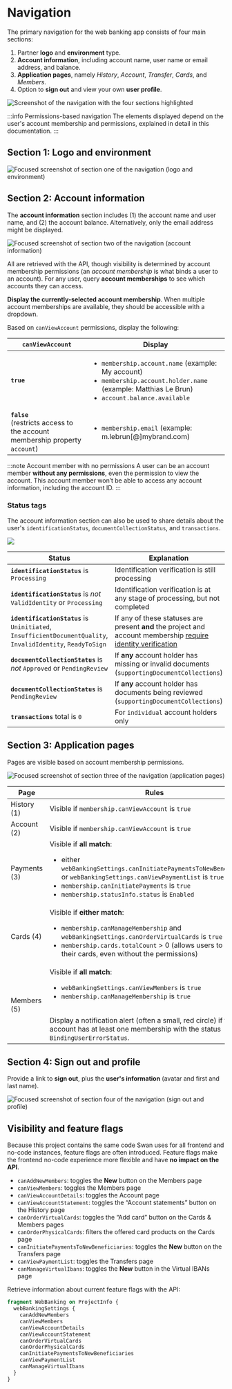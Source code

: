# Navigation

The primary navigation for the web banking app consists of four main sections:

1. Partner **logo** and **environment** type.
1. **Account information**, including account name, user name or email address, and balance.
1. **Application pages**, namely *History*, *Account*, *Transfer*, *Cards*, and *Members*.
1. Option to **sign out** and view your own **user profile**.

![Screenshot of the navigation with the four sections highlighted](./images/nav-main.png)

:::info Permissions-based navigation
The elements displayed depend on the user's account membership and permissions, explained in detail in this documentation.
:::

## Section 1: Logo and environment

![Focused screenshot of section one of the navigation (logo and environment)](./images/nav-section1.png)

## Section 2: Account information

The **account information** section includes (1) the account name and user name, and (2) the account balance.
Alternatively, only the email address might be displayed.

![Focused screenshot of section two of the navigation (account information)](./images/nav-section2.png)

All are retrieved with the API, though visibility is determined by account membership permissions (an *account membership* is what binds a user to an account).
For any user, query **account memberships** to see which accounts they can access.

**Display the currently-selected account membership**.
When multiple account memberships are available, they should be accessible with a dropdown.

Based on `canViewAccount` permissions, display the following:

| `canViewAccount` | Display |
| --- | --- |
| **`true`** | <ul><li>`membership.account.name` (example: My account)</li><li>`membership.account.holder.name` (example: Matthias Le Brun)</li><li>`account.balance.available`</li></ul> |
| **`false`**<br />(restricts access to the account membership property `account`) | <ul><li>`membership.email` (example: m.lebrun[@]mybrand.com)</li></ul> |

:::note Account member with no permissions
A user can be an account member **without any permissions**, even the permission to view the account.
This account member won’t be able to access any account information, including the account ID.
:::

### Status tags

The account information section can also be used to share details about the user's `identificationStatus`, `documentCollectionStatus`, and `transactions`.

![](./images/nav-section2-tags.png)

| Status | Explanation | Tag |
| --- | --- | --- |
| **`identificationStatus`** is `Processing` | Identification verification is still processing | **Pending** |
| **`identificationStatus`** is *not* `ValidIdentity` or `Processing` | Identification verification is at any stage of processing, but not completed | **Action Required** |
| **`identificationStatus`** is `Uninitiated`, `InsufficientDocumentQuality`, `InvalidIdentity`, `ReadyToSign` | If any of these statuses are present **and** the project and account membership [require identity verification](./identity-verification-bypass)  | **Action Required** |
| **`documentCollectionStatus`** is *not* `Approved` or `PendingReview` | If **any** account holder has missing or invalid documents (`supportingDocumentCollections`) | **Action Required** |
| **`documentCollectionStatus`** is `PendingReview` | If **any** account holder has documents being reviewed (`supportingDocumentCollections`) | **Pending** |
| **`transactions`** total is `0` | For `individual` account holders only | **Action Required** |

## Section 3: Application pages

Pages are visible based on account membership permissions.

![Focused screenshot of section three of the navigation (application pages)](./images/nav-section3.png)

| Page | Rules |
| --- | --- |
| History (1) | Visible if `membership.canViewAccount` is `true` |
| Account (2) | Visible if `membership.canViewAccount` is `true` |
| Payments (3) | Visible if **all match**: <br /><ul><li>either `webBankingSettings.canInitiatePaymentsToNewBeneficiaries` or `webBankingSettings.canViewPaymentList` is `true`</li><li>`membership.canInitiatePayments` is `true`</li><li>`membership.statusInfo.status` is `Enabled`</li></ul> |
| Cards (4) | Visible if **either match**: <br /><ul><li>`membership.canManageMembership` and `webBankingSettings.canOrderVirtualCards` is `true`</li><li>`membership.cards.totalCount` > 0 (allows users to manage their cards, even without the permissions)</li></ul> |
| Members (5) | Visible if **all match**: <br /><ul><li>`webBankingSettings.canViewMembers` is `true`</li><li>`membership.canManageMembership` is `true`</li></ul><br />Display a notification alert (often a small, red circle) if the account has at least one membership with the status `BindingUserErrorStatus`. |

## Section 4: Sign out and profile

Provide a link to **sign out**, plus the **user's information** (avatar and first and last name).

![Focused screenshot of section four of the navigation (sign out and profile)](./images/nav-section4.png)

## Visibility and feature flags

Because this project contains the same code Swan uses for all frontend and no-code instances, feature flags are often introduced.
Feature flags make the frontend no-code experience more flexible and have **no impact on the API**.

- `canAddNewMembers`: toggles the **New** button on the Members page
- `canViewMembers`: toggles the Members page
- `canViewAccountDetails`: toggles the Account page
- `canViewAccountStatement`: toggles the “Account statements” button on the History page
- `canOrderVirtualCards`: toggles the “Add card” button on the Cards & Members pages
- `canOrderPhysicalCards`: filters the offered card products on the Cards page
- `canInitiatePaymentsToNewBeneficiaries`: toggles the **New** button on the Transfers page
- `canViewPaymentList`: toggles the Transfers page
- `canManageVirtualIbans`: toggles the **New** button in the Virtual IBANs page

Retrieve information about current feature flags with the API:

```graphql
fragment WebBanking on ProjectInfo {
  webBankingSettings {
    canAddNewMembers
    canViewMembers
    canViewAccountDetails
    canViewAccountStatement
    canOrderVirtualCards
    canOrderPhysicalCards
    canInitiatePaymentsToNewBeneficiaries
    canViewPaymentList
    canManageVirtualIbans
  }
}
```